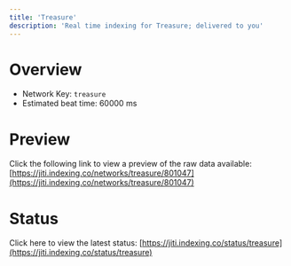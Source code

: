 ```yaml
---
title: 'Treasure'
description: 'Real time indexing for Treasure; delivered to you'
---
```


# Overview
- Network Key: `treasure`
- Estimated beat time: 60000 ms

# Preview
Click the following link to view a preview of the raw data available: [https://jiti.indexing.co/networks/treasure/801047](https://jiti.indexing.co/networks/treasure/801047)

# Status
Click here to view the latest status: [https://jiti.indexing.co/status/treasure](https://jiti.indexing.co/status/treasure)
